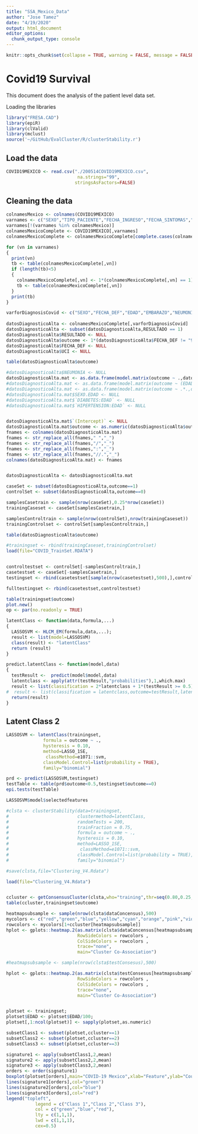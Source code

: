 ```yaml
---
title: "SSA_Mexico_Data"
author: "Jose Tamez"
date: "4/19/2020"
output: html_document
editor_options: 
  chunk_output_type: console
---
```



```r
knitr::opts_chunk$set(collapse = TRUE, warning = FALSE, message = FALSE,comment = "#>")
```

# Covid19 Survival

This document does the analysis of the patient level data set.


Loading the libraries

```r
library("FRESA.CAD")
library(epiR)
library(clValid)
library(mclust)
source('~/GitHub/EvalCluster/R/clusterStability.r')

```

## Load the data

```r
COVID19MEXICO <- read.csv("./200514COVID19MEXICO.csv",
                           na.strings="99",
                          stringsAsFactors=FALSE)

```

## Cleaning the data

```r
colnamesMexico <- colnames(COVID19MEXICO)
varnames <- c("SEXO","TIPO_PACIENTE","FECHA_INGRESO","FECHA_SINTOMAS","FECHA_DEF","INTUBADO","NEUMONIA","EDAD","EMBARAZO","DIABETES","EPOC","ASMA","INMUSUPR","HIPERTENSION","OTRA_COM","CARDIOVASCULAR","OBESIDAD","RENAL_CRONICA","TABAQUISMO","OTRO_CASO","RESULTADO","UCI")
varnames[!(varnames %in% colnamesMexico)]
colnamesMexicoComplete <- COVID19MEXICO[,varnames]
colnamesMexicoComplete <- colnamesMexicoComplete[complete.cases(colnamesMexicoComplete),]

for (vn in varnames)
{
  print(vn)
  tb <- table(colnamesMexicoComplete[,vn])
  if (length(tb)<5)
  {
    colnamesMexicoComplete[,vn] <- 1*(colnamesMexicoComplete[,vn] == 1)
    tb <- table(colnamesMexicoComplete[,vn])
  }
  print(tb)
}

varforDiagnosisCovid <- c("SEXO","FECHA_DEF","EDAD","EMBARAZO","NEUMONIA","DIABETES","EPOC","ASMA","INMUSUPR","HIPERTENSION","OTRA_COM","CARDIOVASCULAR","OBESIDAD","RENAL_CRONICA","TABAQUISMO","RESULTADO","UCI")
 
datosDiagnosticoAlta <- colnamesMexicoComplete[,varforDiagnosisCovid] 
datosDiagnosticoAlta <- subset(datosDiagnosticoAlta,RESULTADO == 1)
datosDiagnosticoAlta$RESULTADO <- NULL
datosDiagnosticoAlta$outcome <- 1*(datosDiagnosticoAlta$FECHA_DEF != "9999-99-99" | datosDiagnosticoAlta$UCI == 1)
datosDiagnosticoAlta$FECHA_DEF <- NULL
datosDiagnosticoAlta$UCI <- NULL

table(datosDiagnosticoAlta$outcome)

```

```r

#datosDiagnosticoAlta$NEUMONIA <- NULL
datosDiagnosticoAlta.mat <- as.data.frame(model.matrix(outcome ~ .,datosDiagnosticoAlta))
#datosDiagnosticoAlta.mat <- as.data.frame(model.matrix(outcome ~ (EDAD+SEXO)*.,datosDiagnosticoAlta))
#datosDiagnosticoAlta.mat <- as.data.frame(model.matrix(outcome ~ .*.,datosDiagnosticoAlta)) 
#datosDiagnosticoAlta.mat$SEXO.EDAD <- NULL
#datosDiagnosticoAlta.mat$`DIABETES:EDAD` <- NULL
#datosDiagnosticoAlta.mat$`HIPERTENSION:EDAD` <- NULL


datosDiagnosticoAlta.mat$`(Intercept)` <- NULL
datosDiagnosticoAlta.mat$outcome <- as.numeric(datosDiagnosticoAlta$outcome)
fnames <- colnames(datosDiagnosticoAlta.mat)
fnames <- str_replace_all(fnames," ","_")
fnames <- str_replace_all(fnames,"/","_")
fnames <- str_replace_all(fnames,":","_")
fnames <- str_replace_all(fnames,"//.","_")
colnames(datosDiagnosticoAlta.mat) <- fnames


datosDiagnosticoAlta <- datosDiagnosticoAlta.mat

caseSet <- subset(datosDiagnosticoAlta,outcome==1)
controlSet <- subset(datosDiagnosticoAlta,outcome==0)

samplesCasetrain <- sample(nrow(caseSet),0.25*nrow(caseSet))
trainingCaseset <- caseSet[samplesCasetrain,]

samplesControltrain <- sample(nrow(controlSet),nrow(trainingCaseset))
trainingControlset <- controlSet[samplesControltrain,]

table(datosDiagnosticoAlta$outcome)

#trainingset <- rbind(trainingCaseset,trainingControlset)
load(file="COVID_TrainSet.RDATA")


controltestset <- controlSet[-samplesControltrain,]
casetestset <- caseSet[-samplesCasetrain,]
testingset <- rbind(casetestset[sample(nrow(casetestset),500),],controltestset[sample(nrow(controltestset),500),])

fulltestingset <- rbind(casetestset,controltestset)

table(trainingset$outcome)
plot.new()
op <- par(no.readonly = TRUE)

```

```r
latentClass <- function(data,formula,...)
{
  LASSOSVM <- HLCM_EM(formula,data,...);
  result <- list(model=LASSOSVM)
  class(result) <- "latentClass"
  return (result)
}

predict.latentClass <- function(model,data)
{
  testResult <-  predict(model$model,data)
  latentclass <- apply(attr(testResult,"probabilities"),1,which.max)
  result <- list(classification = 2*latentclass + 1*(testResult >= 0.5),outcome=testResult,latentclass=latentclass)
#  result <- list(classification = latentclass,outcome=testResult,latentclass=latentclass)
  return(result)
}

```


## Latent Class 2

```r

LASSOSVM <- latentClass(trainingset,
              formula = outcome ~ .,
              hysteresis = 0.10,
              method=LASSO_1SE,
               classMethod=e1071::svm,
              classModel.Control=list(probability = TRUE),
              family="binomial")

prd <- predict(LASSOSVM,testingset)
testTable <- table(prd$outcome<0.5,testingset$outcome==0)
epi.tests(testTable)

LASSOSVM$model$selectedfeatures

#clsta <- clusterStability(data=trainingset, 
#                          clustermethod=latentClass,
#                          randomTests = 200, 
#                          trainFraction = 0.75,
#                          formula = outcome ~ .,
#                          hysteresis = 0.10,
#                          method=LASSO_1SE,
#                           classMethod=e1071::svm,
#                          classModel.Control=list(probability = TRUE),
#                          family="binomial")

#save(clsta,file="Clustering_V4.Rdata")

load(file="Clustering_V4.Rdata")



```


```r

ccluster <- getConsensusCluster(clsta,who="training",thr=seq(0.80,0.25,-0.05))
table(ccluster,trainingset$outcome)

heatmapsubsample <- sample(nrow(clsta$dataConcensus),500)
mycolors <- c("red","green","blue","yellow","cyan","orange","pink","violet")
rowcolors <- mycolors[1+ccluster[heatmapsubsample]]
hplot <- gplots::heatmap.2(as.matrix(clsta$dataConcensus[heatmapsubsample,heatmapsubsample]),
                           RowSideColors = rowcolors ,
                           ColSideColors = rowcolors ,
                           trace="none",
                           main="Cluster Co-Association")

#heatmapsubsample <- sample(nrow(clsta$testConsesus),500)

hplot <- gplots::heatmap.2(as.matrix(clsta$testConsesus[heatmapsubsample,heatmapsubsample]),
                           RowSideColors = rowcolors ,
                           ColSideColors = rowcolors ,
                           trace="none",
                           main="Cluster Co-Association")



```


```r
plotset <- trainingset;
plotset$EDAD <- plotset$EDAD/100;
plotset[,1:ncol(plotset)] <- sapply(plotset,as.numeric)

subsetClass1 <- subset(plotset,ccluster==1)
subsetClass2 <- subset(plotset,ccluster==2)
subsetClass3 <- subset(plotset,ccluster==3)

signature1 <- apply(subsetClass1,2,mean)
signature2 <- apply(subsetClass2,2,mean)
signature3 <- apply(subsetClass3,2,mean)
orders <- order(signature1)
boxplot(plotset[orders],main="COVID-19 Mexico",xlab="Feature",ylab="Count",las=2,cex.lab=0.75,cex.axis=0.35)
lines(signature1[orders],col="green")
lines(signature2[orders],col="blue")
lines(signature3[orders],col="red")
legend("topleft",
           legend = c("Class 1","Class 2","Class 3"),
           col = c("green","blue","red"),
           lty = c(1,1,1),
           lwd = c(1,1,1),
           cex=0.5)

```

